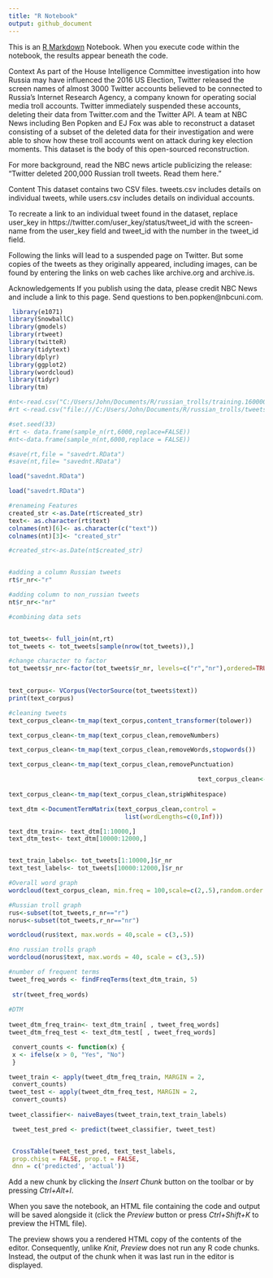 ---
title: "R Notebook"
output: github_document
---

This is an [R Markdown](http://rmarkdown.rstudio.com) Notebook. When you execute code within the notebook, the results appear beneath the code. 

Context
As part of the House Intelligence Committee investigation into how Russia may have influenced the 2016 US Election, Twitter released the screen names of almost 3000 Twitter accounts believed to be connected to Russia’s Internet Research Agency, a company known for operating social media troll accounts. Twitter immediately suspended these accounts, deleting their data from Twitter.com and the Twitter API. A team at NBC News including Ben Popken and EJ Fox was able to reconstruct a dataset consisting of a subset of the deleted data for their investigation and were able to show how these troll accounts went on attack during key election moments. This dataset is the body of this open-sourced reconstruction.

For more background, read the NBC news article publicizing the release: "Twitter deleted 200,000 Russian troll tweets. Read them here."

Content
This dataset contains two CSV files. tweets.csv includes details on individual tweets, while users.csv includes details on individual accounts.

To recreate a link to an individual tweet found in the dataset, replace user_key in https://twitter.com/user_key/status/tweet_id with the screen-name from the user_key field and tweet_id with the number in the tweet_id field.

Following the links will lead to a suspended page on Twitter. But some copies of the tweets as they originally appeared, including images, can be found by entering the links on web caches like archive.org and archive.is.

Acknowledgements
If you publish using the data, please credit NBC News and include a link to this page. Send questions to ben.popken@nbcuni.com. 

```{r}
 library(e1071)
library(SnowballC)
library(gmodels)
library(rtweet)
library(twitteR)
library(tidytext)
library(dplyr)
library(ggplot2)
library(wordcloud)
library(tidyr)
library(tm)

#nt<-read.csv("C:/Users/John/Documents/R/russian_trolls/training.1600000.processed.noemoticon.csv")
#rt <-read.csv("file:///C:/Users/John/Documents/R/russian_trolls/tweets.csv/tweets.csv")

#set.seed(33)
#rt <- data.frame(sample_n(rt,6000,replace=FALSE))
#nt<-data.frame(sample_n(nt,6000,replace = FALSE))

#save(rt,file = "savedrt.RData")
#save(nt,file= "savednt.RData")


```



```{r}


load("savednt.RData")

load("savedrt.RData")

#renameing Features
created_str <-as.Date(rt$created_str)
text<- as.character(rt$text)
colnames(nt)[6]<- as.character(c("text"))
colnames(nt)[3]<- "created_str"

#created_str<-as.Date(nt$created_str)


#adding a column Russian tweets
rt$r_nr<-"r"

#adding column to non_russian tweets
nt$r_nr<-"nr"


```

```{r}

#combining data sets


tot_tweets<- full_join(nt,rt)
tot_tweets <- tot_tweets[sample(nrow(tot_tweets)),]

#change character to factor
tot_tweets$r_nr<-factor(tot_tweets$r_nr, levels=c("r","nr"),ordered=TRUE)

  
text_corpus<- VCorpus(VectorSource(tot_tweets$text))
print(text_corpus)

#cleaning tweets 
text_corpus_clean<-tm_map(text_corpus,content_transformer(tolower))

text_corpus_clean<-tm_map(text_corpus_clean,removeNumbers)

text_corpus_clean<-tm_map(text_corpus_clean,removeWords,stopwords())

text_corpus_clean<-tm_map(text_corpus_clean,removePunctuation)

                                                    text_corpus_clean<-tm_map(text_corpus_clean,stemDocument)
                                                                                                         
text_corpus_clean<-tm_map(text_corpus_clean,stripWhitespace)

text_dtm <-DocumentTermMatrix(text_corpus_clean,control =
                                list(wordLengths=c(0,Inf)))


```
```{r}
text_dtm_train<- text_dtm[1:10000,]
text_dtm_test<- text_dtm[10000:12000,]


text_train_labels<- tot_tweets[1:10000,]$r_nr
text_test_labels<- tot_tweets[10000:12000,]$r_nr


```
```{r}
#Overall word graph
wordcloud(text_corpus_clean, min.freq = 100,scale=c(2,.5),random.order = FALSE)

#Russian troll graph
rus<-subset(tot_tweets,r_nr=="r")
norus<-subset(tot_tweets,r_nr=="nr")

wordcloud(rus$text, max.words = 40,scale = c(3,.5))

#no russian trolls graph
wordcloud(norus$text, max.words = 40, scale = c(3,.5))
```
```{r}
#number of frequent terms
tweet_freq_words <- findFreqTerms(text_dtm_train, 5)
 
 str(tweet_freq_words)
 
#DTM
 
tweet_dtm_freq_train<- text_dtm_train[ , tweet_freq_words]
tweet_dtm_freq_test <- text_dtm_test[ , tweet_freq_words]

 convert_counts <- function(x) {
 x <- ifelse(x > 0, "Yes", "No")
 }

tweet_train <- apply(tweet_dtm_freq_train, MARGIN = 2,
 convert_counts)
tweet_test <- apply(tweet_dtm_freq_test, MARGIN = 2,
 convert_counts)
  
tweet_classifier<- naiveBayes(tweet_train,text_train_labels)
```
```{r}
 tweet_test_pred <- predict(tweet_classifier, tweet_test)


 CrossTable(tweet_test_pred, text_test_labels,
 prop.chisq = FALSE, prop.t = FALSE,
 dnn = c('predicted', 'actual'))
```

Add a new chunk by clicking the *Insert Chunk* button on the toolbar or by pressing *Ctrl+Alt+I*.

When you save the notebook, an HTML file containing the code and output will be saved alongside it (click the *Preview* button or press *Ctrl+Shift+K* to preview the HTML file).

The preview shows you a rendered HTML copy of the contents of the editor. Consequently, unlike *Knit*, *Preview* does not run any R code chunks. Instead, the output of the chunk when it was last run in the editor is displayed.
